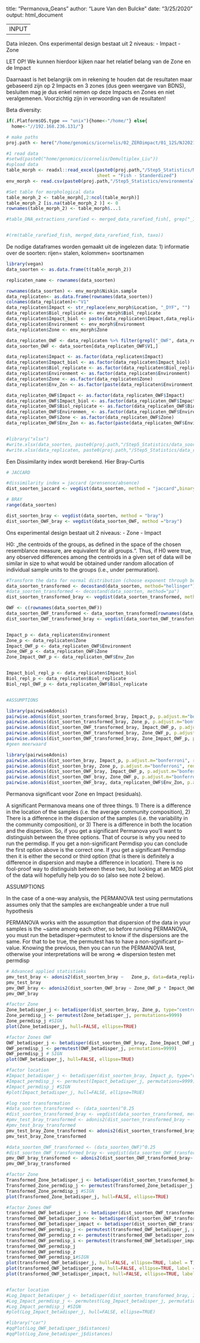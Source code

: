 
title: "Permanova_Geans"
author: "Laure Van den Bulcke"
date: "3/25/2020"
output: html_document

------
INPUT 
------

Data inlezen. 
Ons experimental design bestaat uit 2 niveaus:
- Impact
- Zone

LET OP! 
We kunnen hierdoor kijken naar het relatief belang van de Zone en de Impact

Daarnaast is het belangrijk om in rekening te houden dat de resultaten maar gebaseerd zijn op 2 Impacts en 3 zones (dus geen weergave van BDNS), besluiten mag je dus enkel nemen op deze Impacts en Zones en niet veralgemenen. Voorzichtig zijn in verwoording van de resultaten!


Beta diversity: 
```r
if(.Platform$OS.type == "unix"){home<-"/home/"} else{
  home<-"//192.168.236.131/"}

# make paths
proj.path <- here("/home/genomics/icornelis/02_ZEROimpact/01_12S/NJ2021/MiFish-UE_run2")

#1 read data
#setwd(paste0("home/genomics/icornelis/Demultiplex_Liu"))
#upload data
table_morph <- readxl::read_excel(paste0(proj.path,"/Step5_Statistics/Morphology_Abundancy_Standerdized.xlsx"),
                                  sheet = "Fish - Standerdized")
env_morph <- read.csv(paste0(proj.path,"/Step5_Statistics/environmental_data_morph.csv"),  header=TRUE, sep=";")

#Set table for morphological data
table_morph_2 <- table_morph[,2:ncol(table_morph)]
table_morph_2 [is.na(table_morph_2 )] <- 0
rownames(table_morph_2) <- table_morph$...1

#table_DNA_extractions_rarefied <- merged_data_rarefied_fish[, grep("_1", colnames(merged_data_rarefied_fish))]


#(rm(table_rarefied_fish, merged_data_rarefied_fish, taxo))
```


De nodige dataframes worden gemaakt uit de ingelezen data:
1) informatie over de soorten: rijen= stalen, kolommen= soortsnamen

```r
library(vegan)
data_soorten <- as.data.frame(t(table_morph_2))

replicaten_name <- rownames(data_soorten)

rownames(data_soorten) <- env_morph$Niskin.sample
data_replicaten<- as.data.frame(rownames(data_soorten))
colnames(data_replicaten)<-"V1"
data_replicaten$Impact <- str_replace(env_morph$Location, "_DYF", "")
data_replicaten$Biol_replicate <- env_morph$Biol_replicate
data_replicaten$Impact_biol <- paste(data_replicaten$Impact,data_replicaten$Biol_replicate,sep="_")
data_replicaten$Environment <- env_morph$Environment
data_replicaten$Zone <- env_morph$Zone

data_replicaten_OWF <- data_replicaten %>% filter(grepl("_OWF", data_replicaten$Environment))
data_soorten_OWF <- data_soorten[data_replicaten_OWF$V1,]

data_replicaten$Impact <- as.factor(data_replicaten$Impact)
data_replicaten$Impact_biol <- as.factor(data_replicaten$Impact_biol)
data_replicaten$Biol_replicate <- as.factor(data_replicaten$Biol_replicate)
data_replicaten$Environment <- as.factor(data_replicaten$Environment)
data_replicaten$Zone <- as.factor(data_replicaten$Zone)
data_replicaten$Env_Zon <- as.factor(paste(data_replicaten$Environment,data_replicaten$Zone,sep="-"))

data_replicaten_OWF$Impact <- as.factor(data_replicaten_OWF$Impact)
data_replicaten_OWF$Impact_biol <- as.factor(data_replicaten_OWF$Impact_biol)
data_replicaten_OWF$Biol_replicate <- as.factor(data_replicaten_OWF$Biol_replicate)
data_replicaten_OWF$Environmen_ <- as.factor(data_replicaten_OWF$Environment)
data_replicaten_OWF$Zone <- as.factor(data_replicaten_OWF$Zone)
data_replicaten_OWF$Env_Zon <- as.factor(paste(data_replicaten_OWF$Environment,data_replicaten_OWF$Zone,sep="-"))


#library("xlsx")
#write.xlsx(data_soorten, paste0(proj.path,"/Step5_Statistics/data_soorten.xlsx"), sheetName = "Sheet1", col.names = TRUE, row.names = TRUE, append = FALSE)
#write.xlsx(data_replicaten, paste0(proj.path,"/Step5_Statistics/data_replicaten.xlsx"), sheetName = "Sheet1", col.names = TRUE, row.names = FALSE, append = FALSE)

```



Een Dissimilarity index wordt berekend. Hier Bray-Curtis

```R
# JACCARD

#dissimilarity index = jaccard (prensence/absence)
dist_soorten_jaccard <- vegdist(data_soorten, method = "jaccard",binary=TRUE) 

# BRAY
range(data_soorten)

dist_soorten_bray <- vegdist(data_soorten, method = "bray") 
dist_soorten_OWF_bray <- vegdist(data_soorten_OWF, method ="bray")


```

Ons experimental design bestaat uit 2 niveaus:
- Zone
- Impact

H0: „the centroids of the groups, as defined in the space of the chosen resemblance measure, are equivalent for all groups.“. Thus, if H0 were true, any observed differences among the centroids in a given set of data will be similar in size to what would be obtained under random allocation of individual sample units to the groups (i.e., under permuration).

```R

#Transform the data for normal distribution (choose exponent through box-cox transformation test)
data_soorten_transformed <- decostand(data_soorten, method="hellinger")
#data_soorten_transformed <- decostand(data_soorten, method="pa")
dist_soorten_transformed_bray <- vegdist(data_soorten_transformed, method = "bray",binary=F) 

OWF <- c(rownames(data_soorten_OWF))
data_soorten_OWF_transformed <- data_soorten_transformed[rownames(data_soorten_transformed) %in% OWF,]
dist_soorten_OWF_transformed_bray <- vegdist(data_soorten_OWF_transformed, method = "bray",binary=F) 


Impact_p <- data_replicaten$Environment
Zone_p <- data_replicaten$Zone
Impact_OWF_p <- data_replicaten_OWF$Environment
Zone_OWF_p <- data_replicaten_OWF$Zone
Zone_Impact_OWF_p <- data_replicaten_OWF$Env_Zon


Impact_biol_repl_p <- data_replicaten$Impact_biol
Biol_repl_p <- data_replicaten$Biol_replicate
Biol_repl_OWF_p <- data_replicaten_OWF$Biol_replicate


#ASSUMPTIONS

library(pairwiseAdonis)
pairwise.adonis(dist_soorten_transformed_bray, Impact_p, p.adjust.m="bonferroni", reduce=NULL, perm=9999)
pairwise.adonis(dist_soorten_transformed_bray, Zone_p, p.adjust.m="bonferroni", reduce=NULL, perm=9999)
pairwise.adonis(dist_soorten_OWF_transformed_bray, Impact_OWF_p, p.adjust.m="bonferroni", reduce=NULL, perm=9999)
pairwise.adonis(dist_soorten_OWF_transformed_bray, Zone_OWF_p, p.adjust.m="bonferroni", reduce=NULL, perm=9999)
pairwise.adonis(dist_soorten_OWF_transformed_bray, Zone_Impact_OWF_p, p.adjust.m="bonferroni", reduce=NULL, perm=9999)
#geen meerwaard

library(pairwiseAdonis)
pairwise.adonis(dist_soorten_bray, Impact_p, p.adjust.m="bonferroni", reduce=NULL, perm=9999)
pairwise.adonis(dist_soorten_bray, Zone_p, p.adjust.m="bonferroni", reduce=NULL, perm=9999)
pairwise.adonis(dist_soorten_OWF_bray, Impact_OWF_p, p.adjust.m="bonferroni", reduce=NULL, perm=9999)
pairwise.adonis(dist_soorten_OWF_bray, Zone_OWF_p, p.adjust.m="bonferroni", reduce=NULL, perm=9999)
pairwise.adonis(dist_soorten_OWF_bray, data_replicaten_OWF$Env_Zon, p.adjust.m="bonferroni", reduce=NULL, perm=9999)

```

Permanova significant voor Zone en Impact (residuals).

A significant Permanova means one of three things. 1) There is a difference in the location of the samples (i.e. the average community composition), 2) There is a difference in the dispersion of the samples (i.e. the variability in the community composition), or 3) There is a difference in both the location and the dispersion.
So, if you get a significant Permanova you'll want to distinguish between the three options. That of course is why you need to run the permdisp. If you get a non-significant Permdisp you can conclude the first option above is the correct one. If you get a significant Permdisp then it is either the second or third option (that is there is definitely a difference in dispersion and maybe a difference in location). There is no fool-proof way to distinguish between these two, but looking at an MDS plot of the data will hopefully help you do so (also see note 2 below).

ASSUMPTIONS

In the case of a one-way analysis, the PERMANOVA test using
permutations assumes only that the samples are exchangeable under a true null hypothesis

PERMANOVA works with the assumption that dispersion of the data in your samples is the ~same among each other, so before running PERMANOVA, you must run the betadisper->permutest to know if the dispersions are the same. For that to be true, the permutest has to have a non-significant p-value. Knowing the previous, then you can run the PERMANOVA test, otherwise your interpretations will be wrong
=> dispersion testen met permdisp

```R

# Advanced applied statistieks
pmv_test_bray <- adonis2(dist_soorten_bray ~   Zone_p, data=data_replicaten, permutations=9999)
pmv_test_bray
pmv_OWF_bray <- adonis2(dist_soorten_OWF_bray ~ Zone_OWF_p * Impact_OWF_p * Zone_OWF_p/Impact_OWF_p, data=data_replicaten_OWF, permutations = 9999)
pmv_OWF_bray

#factor Zone
Zone_betadisper_j <- betadisper(dist_soorten_bray, Zone_p, type="centroid")
Zone_permdisp_j <- permutest(Zone_betadisper_j, permutations=9999)
Zone_permdisp_j #SIGN
plot(Zone_betadisper_j, hull=FALSE, ellipse=TRUE)

#factor Zones OWF
OWF_betadisper_j <- betadisper(dist_soorten_OWF_bray, Zone_Impact_OWF_p, type="centroid")
OWF_permdisp_j <- permutest(OWF_betadisper_j, permutations=9999)
OWF_permdisp_j # SIGN
plot(OWF_betadisper_j, hull=FALSE, ellipse=TRUE)

#factor location
#Impact_betadisper_j <- betadisper(dist_soorten_bray, Impact_p, type="centroid")
#Impact_permdisp_j <- permutest(Impact_betadisper_j, permutations=9999)
#Impact_permdisp_j #SIGN
#plot(Impact_betadisper_j, hull=FALSE, ellipse=TRUE)

#log root transformation
#data_soorten_transformed <- (data_soorten)^0.25
#dist_soorten_transformed_bray <- vegdist(data_soorten_transformed, method = "bray",binary=TRUE) 
#pmv_test_bray_transformed <- adonis2(dist_soorten_transformed_bray ~   Impact_p, data=data_replicaten, permutations=9999)
#pmv_test_bray_transformed
pmv_test_bray_Zone_transformed <- adonis2(dist_soorten_transformed_bray ~   Zone_p, data=data_replicaten, permutations=9999)
pmv_test_bray_Zone_transformed

#data_soorten_OWF_transformed <- (data_soorten_OWF)^0.25
#dist_soorten_OWF_transformed_bray <- vegdist(data_soorten_OWF_transformed, method = "bray",binary=TRUE) 
pmv_OWF_bray_transformed <- adonis2(dist_soorten_OWF_transformed_bray~ Zone_OWF_p * Impact_OWF_p * Zone_OWF_p/Impact_OWF_p, data=data_replicaten_OWF, permutations = 9999)
pmv_OWF_bray_transformed

#factor Zone
Transformed_Zone_betadisper_j <- betadisper(dist_soorten_transformed_bray, Zone_p, type="centroid")
Transformed_Zone_permdisp_j <- permutest(Transformed_Zone_betadisper_j, permutations=9999)
Transformed_Zone_permdisp_j #SIGN
plot(Transformed_Zone_betadisper_j, hull=FALSE, ellipse=TRUE)

#factor Zones OWF
transformed_OWF_betadisper_j <- betadisper(dist_soorten_OWF_transformed_bray, Zone_Impact_OWF_p, type="centroid")
transformed_OWF_betadisper_zone <- betadisper(dist_soorten_OWF_transformed_bray, Zone_OWF_p, type="centroid")
transformed_OWF_betadisper_impact <- betadisper(dist_soorten_OWF_transformed_bray, Impact_OWF_p, type="centroid")
transformed_OWF_permdisp_j <- permutest(transformed_OWF_betadisper_j, permutations=9999)
transformed_OWF_permdisp_z <- permutest(transformed_OWF_betadisper_zone, permutations=9999)
transformed_OWF_permdisp_i <- permutest(transformed_OWF_betadisper_impact, permutations=9999)
transformed_OWF_permdisp_j
transformed_OWF_permdisp_z
transformed_OWF_permdisp_i#SIGN
plot(transformed_OWF_betadisper_j, hull=FALSE, ellipse=TRUE, label = T)
plot(transformed_OWF_betadisper_zone, hull=FALSE, ellipse=TRUE, label = T)
plot(transformed_OWF_betadisper_impact, hull=FALSE, ellipse=TRUE, label = T)


#factor location
#Log_Impact_betadisper_j <- betadisper(dist_soorten_transformed_bray, Impact_p, type="centroid")
#Log_Impact_permdisp_j <- permutest(Log_Impact_betadisper_j, permutations=9999)
#Log_Impact_permdisp_j #SIGN
#plot(Log_Impact_betadisper_j, hull=FALSE, ellipse=TRUE)

#library("car")
#qqPlot(Log_OWF_betadisper_j$distances)
#qqPlot(Log_Zone_betadisper_j$distances)
```
